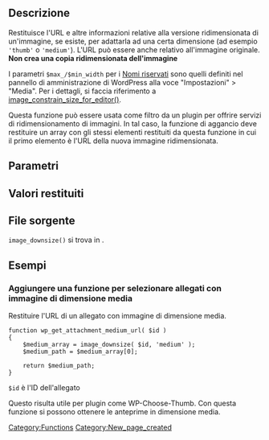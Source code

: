 {{Languages|
{{en|Function Reference/image downsize}}
{{it|Riferimento funzioni/image downsize}}
{{ja|Function Reference/image downsize}}
}}
== Descrizione ==

Restituisce l'URL e altre informazioni relative alla versione ridimensionata di un'immagine, se esiste, per adattarla ad una certa dimensione (ad esempio <code>'thumb'</code> o <code>'medium'</code>). L'URL può essere anche relativo all'immagine originale. <b>Non crea una copia ridimensionata dell'immagine</b>

I parametri <code>$max_/$min_width</code> per i [[it:Riferimento_funzioni/add_image_size#Nomi_riservati|Nomi riservati]] sono quelli definiti nel pannello di amministrazione di WordPress alla voce "Impostazioni" > "Media". Per i dettagli, si faccia riferimento a [[it:Riferimento_funzioni/image_constrain_size_for_editor|image_constrain_size_for_editor()]].

Questa funzione può essere usata come filtro da un plugin per offrire servizi di ridimensionamento di immagini. In tal caso, la funzione di aggancio deve restituire un array con gli stessi elementi restituiti da questa funzione in cui il primo elemento è l'URL della nuova immagine ridimensionata.

== Parametri ==
{{it:Parameter|$id|integer|L'ID dell'immagine.}}
{{it:Parameter|$size|string|Dimensione dell'immagine. Può essere <tt> thumbnail </tt> o <tt> medium </tt>.|opzionale|medium}}

== Valori restituiti ==

{{it:Return||boolean&#124;array|<tt>False</tt> in caso di fallimento, <tt>array</tt> in caso di successo. L'array contiene, nell'ordine, URL dell'immagine, larghezza, altezza, e se è di dimensione intermedia (<tt>$is_intermediate</tt>). L'URL può essere quello relativo all'immagine originale, nel qual caso <tt>$is_intermediate</tt> è <tt>false</tt>, o ad una versione ridimensionata, nel qual caso <tt>$is_intermediate</tt> è <tt>true</tt>.}}

== File sorgente ==

<tt>image_downsize()</tt> si trova in {{Trac|wp-includes/media.php}}.

== Esempi ==


=== Aggiungere una funzione per selezionare allegati con immagine di dimensione media ===

Restituire l'URL di un allegato con immagine di dimensione media. 
<pre>
function wp_get_attachment_medium_url( $id )
{
    $medium_array = image_downsize( $id, 'medium' );
    $medium_path = $medium_array[0];

    return $medium_path;
}
</pre>

<tt>$id</tt> è l'ID dell'allegato

Questo risulta utile per plugin come WP-Choose-Thumb. Con questa funzione si possono ottenere le anteprime in dimensione media.

{{it:Tag Footer}}

[[Category:Functions]]
[[Category:New_page_created]]